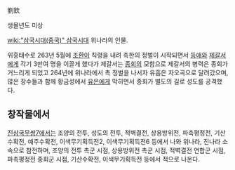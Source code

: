 劉欽

생몰년도 미상

[[wiki:"삼국시대(중국)" 삼국시대]] 위나라의 인물.

위흥태수로 263년 5월에 [[조환]]이 칙령을 내려 촉한의 정벌이 시작되면서 [[등애]]와 [[제갈서]]에게 각기 3만여 명을 이끌게 했다가 제갈서는 [[종회]]의 모함으로 제갈서의 병력은 종회가 거느리게 되었고 264년에 위나라에서 촉 정벌을 나서자 유흠은 자오곡으로 달려갔으며, 많은 장수들과 함께 황금성에서 [[유은]]에게 막히면서 종회가 별도의 길로 성도를 공격했다.

== 창작물에서 ==
[[진삼국무쌍7]]에서는 조양의 전투, 성도의 전투, 적벽결전, 상용방위전, 파촉평정전, 기산수확전, 예주수확전, 이색무기획득전2, 이색무기획득전6 등에서 나와 위나라, 진나라 소속으로 참전하며, 조양의 전투 촉군 시점, 상용방위전 촉군 시점, 적벽결전 연합군 시점, 파촉평정전 종회군 시점, 기산수확전, 이색무기획득전 등에서 적으로 나온다. 
